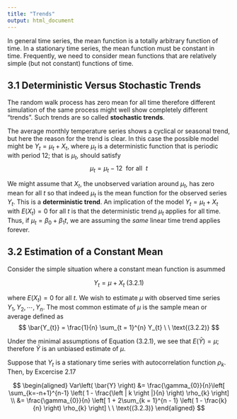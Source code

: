 ```yaml
---
title: "Trends"
output: html_document
---
```


In general time series, the mean function is a totally arbitrary function of time. In a stationary time series, the mean function must be constant in time. Frequently, we need to consider mean functions that are relatively simple (but not constant) functions of time.

## 3.1 Deterministic Versus Stochastic Trends

The random walk process has zero mean for all time therefore different simulation of the same process might well show completely different "trends". Such trends are so called **stochastic trends**. 

The average monthly temperature series shows a cyclical or seasonal trend, but here the reason for the trend is clear. In this case the possible model might be $Y_{t} = \mu_{t} + X_{t}$, where $\mu_{t}$ is a deterministic function that is periodic with period 12; that is $\mu_{t}$, should satisfy 
$$
\mu_{t} = \mu_{t} - 12 \ \ \text{for all} \ \ t
$$

We might assume that $X_{t}$, the unobserved variation around $\mu_{t}$, has zero mean for all $t$ so that indeed $\mu_{t}$ is the mean function for the observed series $Y_{t}$. This is a **deterministic trend**. An implication of the model $Y_{t} = \mu_{t} + X_{t}$ with $E(X_{t}) = 0$ for all $t$ is that the deterministic trend $\mu_{t}$ applies for all time. Thus, if $\mu_{t} = \beta_{0} + \beta_{1}t$, we are assuming the *same* linear time trend applies forever.

## 3.2 Estimation of a Constant Mean

Consider the simple situation where a constant mean function is asummed

$$
Y_{t} = \mu + X_{t}  \   \text{(3.2.1)}
$$

where $E(X_{t}) = 0$ for all $t$. We wish to estimate $\mu$ with observed time series $Y_{1}, Y_{2}, \cdots, Y_{n}$. The most common estimate of $\mu$ is the sample mean or average defined as
$$
\bar{Y_{t}} = \frac{1}{n} \sum_{t = 1}^{n} Y_{t} \ \ \text{(3.2.2)}
$$

Under the minimal assumptions of Equation (3.2.1), we see that $E(\bar{Y}) = \mu$; therefore $\bar{Y}$ is an unbiased estimate of $\mu$. 

Suppose that $Y_{t}$ is a stationary time series with autocorrelation function $\rho_{k}$. Then, by Excercise 2.17

$$ 
\begin{aligned}
Var\left( \bar{Y} \right) &= \frac{\gamma_{0}}{n}\left[ \sum_{k=-n+1}^{n-1} \left( 1 - \frac{\left | k \right |}{n} \right) \rho_{k} \right] \\
                          &= \frac{\gamma_{0}}{n} \left[ 1 + 2\sum_{k = 1}^{n - 1} \left( 1 - \frac{k}{n} \right) \rho_{k} \right] \  \ \text{(3.2.3)}
\end{aligned}
$$
